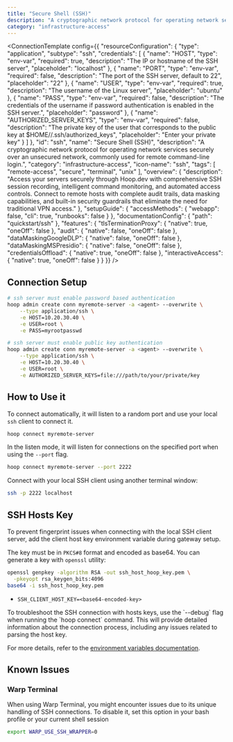 ```yaml
---
title: "Secure Shell (SSH)"
description: "A cryptographic network protocol for operating network services securely over an unsecured network, commonly used for remote command-line login."
category: "infrastructure-access"
---
```



<ConnectionTemplate config={{
  "resourceConfiguration": {
    "type": "application",
    "subtype": "ssh",
    "credentials": [
      {
        "name": "HOST",
        "type": "env-var",
        "required": true,
        "description": "The IP or hostname of the SSH server",
        "placeholder": "localhost"
      },
      {
        "name": "PORT",
        "type": "env-var",
        "required": false,
        "description": "The port of the SSH server, default to 22",
        "placeholder": "22"
      },
      {
        "name": "USER",
        "type": "env-var",
        "required": true,
        "description": "The username of the Linux server",
        "placeholder": "ubuntu"
      },
      {
        "name": "PASS",
        "type": "env-var",
        "required": false,
        "description": "The credentials of the username if password authentication is enabled in the SSH server.",
        "placeholder": "password"
      },
      {
        "name": "AUTHORIZED_SERVER_KEYS",
        "type": "env-var",
        "required": false,
        "description": "The private key of the user that corresponds to the public key at $HOME/<user>/.ssh/authorized_keys",
        "placeholder": "Enter your private key"
      }
    ]
  },
  "id": "ssh",
  "name": "Secure Shell (SSH)",
  "description": "A cryptographic network protocol for operating network services securely over an unsecured network, commonly used for remote command-line login.",
  "category": "infrastructure-access",
  "icon-name": "ssh",
  "tags": [
    "remote-access",
    "secure",
    "terminal",
    "unix"
  ],
  "overview": {
    "description": "Access your servers securely through Hoop.dev with comprehensive SSH session recording, intelligent command monitoring, and automated access controls. Connect to remote hosts with complete audit trails, data masking capabilities, and built-in security guardrails that eliminate the need for traditional VPN access."
  },
  "setupGuide": {
    "accessMethods": {
      "webapp": false,
      "cli": true,
      "runbooks": false
    }
  },
  "documentationConfig": {
    "path": "quickstart/ssh"
  },
  "features": {
    "tlsTerminationProxy": {
      "native": true,
      "oneOff": false
    },
    "audit": {
      "native": false,
      "oneOff": false
    },
    "dataMaskingGoogleDLP": {
      "native": false,
      "oneOff": false
    },
    "dataMaskingMSPresidio": {
      "native": false,
      "oneOff": false
    },
    "credentialsOffload": {
      "native": true,
      "oneOff": false
    },
    "interactiveAccess": {
      "native": true,
      "oneOff": false
    }
  }
}} />


## Connection Setup

```sh
# ssh server must enable password based authentication
hoop admin create conn myremote-server -a <agent> --overwrite \
    --type application/ssh \
    -e HOST=10.20.30.40 \
    -e USER=root \
    -e PASS=myrootpasswd

# ssh server must enable public key authentication
hoop admin create conn myremote-server -a <agent> --overwrite \
    --type application/ssh \
    -e HOST=10.20.30.40 \
    -e USER=root \
    -e AUTHORIZED_SERVER_KEYS=file:///path/to/your/private/key
```

## How to Use it

To connect automatically, it will listen to a random port and use your local `ssh` client to connect it.

```bash
hoop connect myremote-server
```

In the listen mode, it will listen for connections on the specified port when using the `--port` flag.

```bash
hoop connect myremote-server --port 2222
```

Connect with your local SSH client using another terminal window:

```bash
ssh -p 2222 localhost
```

## SSH Hosts Key

To prevent fingerprint issues when connecting with the local SSH client server,
add the client host key environment variable during gateway setup.

The key must be in `PKCS#8` format and encoded as base64. You can generate a key with `openssl` utility:

```bash
openssl genpkey -algorithm RSA -out ssh_host_hoop_key.pem \
  -pkeyopt rsa_keygen_bits:4096
base64 -i ssh_host_hoop_key.pem
```

- `SSH_CLIENT_HOST_KEY=<base64-encoded-key>`

<Tip>
  To troubleshoot the SSH connection with hosts keys, use the `--debug` flag when running the `hoop connect` command.
  This will provide detailed information about the connection process, including any issues related to parsing the host key.
</Tip>

For more details, refer to the [environment variables documentation](/setup/configuration/env-vars).

## Known Issues

### Warp Terminal

When using Warp Terminal, you might encounter issues due to its unique handling of SSH connections.
To disable it, set this option in your bash profile or your current shell session

```sh
export WARP_USE_SSH_WRAPPER=0
```
